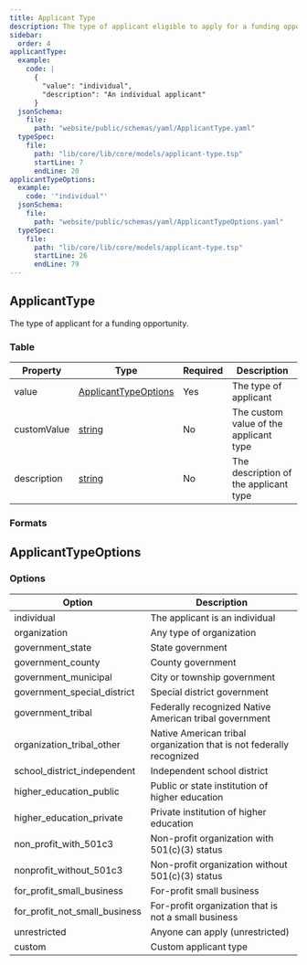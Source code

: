 ```yaml
---
title: Applicant Type
description: The type of applicant eligible to apply for a funding opportunity.
sidebar:
  order: 4
applicantType:
  example:
    code: |
      {
        "value": "individual",
        "description": "An individual applicant"
      }
  jsonSchema:
    file:
      path: "website/public/schemas/yaml/ApplicantType.yaml"
  typeSpec:
    file:
      path: "lib/core/lib/core/models/applicant-type.tsp"
      startLine: 7
      endLine: 20
applicantTypeOptions:
  example:
    code: '"individual"'
  jsonSchema:
    file:
      path: "website/public/schemas/yaml/ApplicantTypeOptions.yaml"
  typeSpec:
    file:
      path: "lib/core/lib/core/models/applicant-type.tsp"
      startLine: 26
      endLine: 79
---
```



## ApplicantType

The type of applicant for a funding opportunity.

### Table

| Property    | Type                                          | Required | Description                            |
| ----------- | --------------------------------------------- | -------- | -------------------------------------- |
| value       | [ApplicantTypeOptions](#applicanttypeoptions) | Yes      | The type of applicant                  |
| customValue | [string](/protocol/types/string#string)       | No       | The custom value of the applicant type |
| description | [string](/protocol/types/string#string)       | No       | The description of the applicant type  |

### Formats

<SchemaFormatTabs
  example={frontmatter.applicantType.example}
  jsonSchema={frontmatter.applicantType.jsonSchema}
  typeSpec={frontmatter.applicantType.typeSpec}
/>

## ApplicantTypeOptions

### Options

| Option                        | Description                                                          |
| ----------------------------- | -------------------------------------------------------------------- |
| individual                    | The applicant is an individual                                       |
| organization                  | Any type of organization                                             |
| government_state              | State government                                                     |
| government_county             | County government                                                    |
| government_municipal          | City or township government                                          |
| government_special_district   | Special district government                                          |
| government_tribal             | Federally recognized Native American tribal government               |
| organization_tribal_other     | Native American tribal organization that is not federally recognized |
| school_district_independent   | Independent school district                                          |
| higher_education_public       | Public or state institution of higher education                      |
| higher_education_private      | Private institution of higher education                              |
| non_profit_with_501c3         | Non-profit organization with 501(c)(3) status                        |
| nonprofit_without_501c3       | Non-profit organization without 501(c)(3) status                     |
| for_profit_small_business     | For-profit small business                                            |
| for_profit_not_small_business | For-profit organization that is not a small business                 |
| unrestricted                  | Anyone can apply (unrestricted)                                      |
| custom                        | Custom applicant type                                                |
